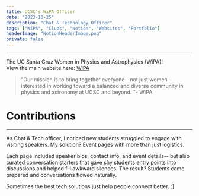 ```yaml
---
title: UCSC's WiPA Officer
date: "2023-10-25"
description: "Chat & Technology Officer"
tags: ["WiPA", "Clubs", "Notion", "Websites", "Portfolio"]
headerImage: "NotionHeaderImage.png"
private: false
---
```


---

The UC Santa Cruz Women in Physics and Astrophysics (WiPA)!\
View the main website here: [WiPA](https://ucscwomeninphysics.wixsite.com/ucscwipa/about)

> "Our mission is to bring together everyone - not just women - interested in working toward a balanced and diverse community in physics and astronomy at UCSC and beyond.
> "- WiPA

# Contributions

---

As Chat & Tech officer, I noticed new students struggled to engage with visiting speakers.
My solution? Event pages with more than just logistics.

Each page included speaker bios, contact info, and event details-- but also
curated conversation starters that gave shy students entry points into discussions and
helped fill awkward silences. The result? Students came prepared and conversations flowed naturally.

Sometimes the best tech solutions just help people connect better. :]

